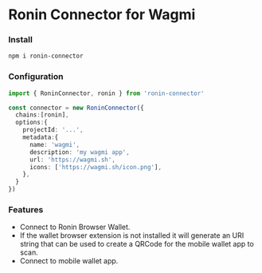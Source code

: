 # Ronin Connector for Wagmi

### Install

```sh npm2yarn
npm i ronin-connector
```

### Configuration
```ts
import { RoninConnector, ronin } from 'ronin-connector'

const connector = new RoninConnector({
  chains:[ronin],
  options:{
    projectId: '...',
    metadata:{
      name: 'wagmi',
      description: 'my wagmi app',
      url: 'https://wagmi.sh',
      icons: ['https://wagmi.sh/icon.png'],
    },
  }
})
```

### Features
- Connect to Ronin Browser Wallet.
- If the wallet browser extension is not installed it will generate an URI string that can be used to create a QRCode for the mobile wallet app to scan.
- Connect to mobile wallet app.